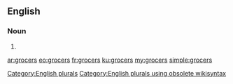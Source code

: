 ==English==

===Noun===
{{head|en}}

# {{plural of|grocer}}

[[Category:English plurals]][[Category:English plurals using obsolete wikisyntax]]

[[ar:grocers]]
[[eo:grocers]]
[[fr:grocers]]
[[ku:grocers]]
[[my:grocers]]
[[simple:grocers]]